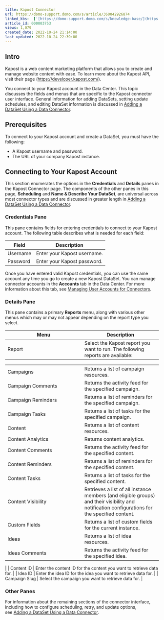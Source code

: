 ```yaml
---
title: Kapost Connector
url: https://domo-support.domo.com/s/article/360042926874
linked_kbs:  ['[https://domo-support.domo.com/s/knowledge-base/](https://domo-support.domo.com/s/knowledge-base/)', '[https://domo-support.domo.com/s/](https://domo-support.domo.com/s/)', '[https://domo-support.domo.com/s/topic/0TO5w000000ZammGAC](https://domo-support.domo.com/s/topic/0TO5w000000ZammGAC)', '[https://domo-support.domo.com/s/topic/0TO5w000000ZanLGAS](https://domo-support.domo.com/s/topic/0TO5w000000ZanLGAS)', '[https://domo-support.domo.com/s/topic/0TO5w000000ZaoQGAS](https://domo-support.domo.com/s/topic/0TO5w000000ZaoQGAS)', '[https://domo-support.domo.com/s/article/360042926274](https://domo-support.domo.com/s/article/360042926274)', '[https://domo-support.domo.com/s/article/360042926054](https://domo-support.domo.com/s/article/360042926054)', '[https://domo-support.domo.com/s/article/360042926874](https://domo-support.domo.com/s/article/360042926874)', '[https://domo-support.domo.com/s/topic/0TO5w000000ZaoQGAS/api-connectors](https://domo-support.domo.com/s/topic/0TO5w000000ZaoQGAS/api-connectors)', '[https://domo-support.domo.com/s/article/360043429933](https://domo-support.domo.com/s/article/360043429933)', '[https://domo-support.domo.com/s/article/360043429953](https://domo-support.domo.com/s/article/360043429953)', '[https://domo-support.domo.com/s/article/360042925494](https://domo-support.domo.com/s/article/360042925494)', '[https://domo-support.domo.com/s/article/360043429913](https://domo-support.domo.com/s/article/360043429913)', '[https://domo-support.domo.com/s/article/4408174643607](https://domo-support.domo.com/s/article/4408174643607)', '[https://domo-support.domo.com/s/login/](https://domo-support.domo.com/s/login/)']
article_id: 000003753
views: 1,079
created_date: 2022-10-24 21:14:00
last updated: 2022-10-24 22:39:00
---
```




Intro
-----


Kapost is a web content marketing platform that allows you to create and manage website content with ease. To learn more about the Kapost API, visit their page ([https://developer.kapost.com/](https://developer.kapost.com/ "https://developer.kapost.com/")).


You connect to your Kapost account in the Data Center. This topic discusses the fields and menus that are specific to the Kapost connector user interface. General information for adding DataSets, setting update schedules, and editing DataSet information is discussed in [Adding a DataSet Using a Data Connector](/s/article/360042926274).


Prerequisites
-------------


To connect to your Kapost account and create a DataSet, you must have the following:


* A Kapost username and password.
* The URL of your company Kapost instance.


Connecting to Your Kapost Account
---------------------------------


This section enumerates the options in the **Credentials** and **Details** panes in the Kapost Connector page. The components of the other panes in this page, **Scheduling** and **Name & Describe Your DataSet**, are universal across most connector types and are discussed in greater length in [Adding a DataSet Using a Data Connector](/s/article/360042926274 "Adding a DataSet Using a Data Connector").


### Credentials Pane


This pane contains fields for entering credentials to connect to your Kapost account. The following table describes what is needed for each field:  




| Field | Description |
| --- | --- |
| Username | Enter your Kapost username. |
| Password | Enter your Kapost password. |


Once you have entered valid Kapost credentials, you can use the same account any time you go to create a new Kapost DataSet. You can manage connector accounts in the **Accounts** tab in the Data Center. For more information about this tab, see [Managing User Accounts for Connectors](/s/article/360042926054 "Managing User Accounts for Connectors").


### Details Pane


This pane contains a primary **Reports** menu, along with various other menus which may or may not appear depending on the report type you select.




| Menu | Description |
| --- | --- |
| Report | Select the Kapost report you want to run. The following reports are available:

|  |  |
| --- | --- |
| Campaigns | Returns a list of campaign resources. |
| Campaign Comments | Returns the activity feed for the specified campaign. |
| Campaign Reminders | Returns a list of reminders for the specified campaign. |
| Campaign Tasks | Returns a list of tasks for the specified campaign. |
| Content | Returns a list of content resources. |
| Content Analytics | Returns content analytics. |
| Content Comments | Returns the activity feed for the specified content. |
| Content Reminders | Returns a list of reminders for the specified content. |
| Content Tasks | Returns a list of tasks for the specified content. |
| Content Visibility | Retrieves a list of all instance members (and eligible groups) and their visibility and notification configurations for the specified content. |
| Custom Fields | Returns a list of custom fields for the current instance. |
| Ideas | Returns a list of idea resources. |
| Ideas Comments | Returns the activity feed for the specified idea. |

 |
| Content ID | Enter the content ID for the content you want to retrieve data for. |
| Idea ID | Enter the idea ID for the idea you want to retrieve data for. |
| Campaign Slug | Select the campaign you want to retrieve data for. |


### Other Panes


For information about the remaining sections of the connector interface, including how to configure scheduling, retry, and update options, see [Adding a DataSet Using a Data Connector](/s/article/360042926274).


